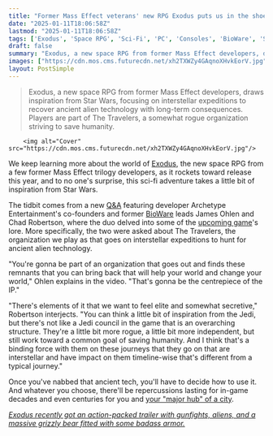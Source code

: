 ```yaml
---
title: "Former Mass Effect veterans' new RPG Exodus puts us in the shoes of an organization that has 'inspiration from the Jedi'"
date: "2025-01-11T18:06:58Z"
lastmod: "2025-01-11T18:06:58Z"
tags: ['Exodus', 'Space RPG', 'Sci-Fi', 'PC', 'Consoles', 'BioWare', 'Star Wars']
draft: false
summary: "Exodus, a new space RPG from former Mass Effect developers, draws inspiration from Star Wars, focusing on interstellar expeditions to recover ancient alien technology with long-term consequences.  Players are part of The Travelers, a somewhat rogue organization striving to save humanity."
images: ["https://cdn.mos.cms.futurecdn.net/xh2TXWZy4GAqnoXHvkEorV.jpg"]
layout: PostSimple
---
```

> Exodus, a new space RPG from former Mass Effect developers, draws inspiration from Star Wars, focusing on interstellar expeditions to recover ancient alien technology with long-term consequences.  Players are part of The Travelers, a somewhat rogue organization striving to save humanity.


        <img alt="Cover" src="https://cdn.mos.cms.futurecdn.net/xh2TXWZy4GAqnoXHvkEorV.jpg"/>
        
We keep learning more about the world of [Exodus](https://www.gamesradar.com/exodus/), the new space RPG from a few former Mass Effect trilogy developers, as it rockets toward release this year, and to no one's surprise, this sci-fi adventure takes a little bit of inspiration from Star Wars.

The tidbit comes from a new [Q&A](https://www.youtube.com/watch?app=desktop&v=l8U8YdiWNA0) featuring developer Archetype Entertainment's co-founders and former [BioWare](https://www.gamesradar.com/tag/bioware/) leads James Ohlen and Chad Robertson, where the duo delved into some of the [upcoming game](https://www.gamesradar.com/video-game-release-dates/)'s lore. More specifically, the two were asked about The Travelers, the organization we play as that goes on interstellar expeditions to hunt for ancient alien technology. 

"You're gonna be part of an organization that goes out and finds these remnants that you can bring back that will help your world and change your world," Ohlen explains in the video. "That's gonna be the centrepiece of the IP."

"There's elements of it that we want to feel elite and somewhat secretive," Robertson interjects. "You can think a little bit of inspiration from the Jedi, but there's not like a Jedi council in the game that is an overarching structure. They're a little bit more rogue, a little bit more independent, but still work toward a common goal of saving humanity. And I think that's a binding force with them on these journeys that they go on that are interstellar and have impact on them timeline-wise that's different from a typical journey."

Once you've nabbed that ancient tech, you'll have to decide how to use it. And whatever you choose, there'll be repercussions lasting for in-game decades and even centuries for you and [your "major hub" of a city](https://www.gamesradar.com/games/rpg/mass-effect-veterans-have-another-normandy-type-major-hub-in-their-new-space-rpg-exodus-but-this-time-its-an-entire-city/).

[<em>Exodus recently got an action-packed trailer with gunfights, aliens, and a massive grizzly bear fitted with some badass armor.</em>](https://www.gamesradar.com/games/rpg/mass-effect-veterans-new-sci-fi-rpg-exodus-gets-action-packed-gameplay-trailer-featuring-gunfights-with-aliens-and-uh-a-giant-grizzly-bear/)
        